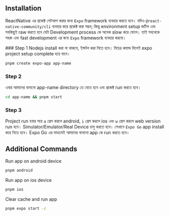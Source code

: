 
## Installation

ReactNative এর প্রজেক্ট সেটআপ করার জন্য `Expo` framework ব্যবহার করতে হবে। যদিও `@react-native-community/cli` ব্যবহার করে প্রজেক্ট করা সম্ভব; কিন্তু environment setup জটিল এবং সবকিছুই raw করতে হবে যেটা Development process কে অনেক slow করে ফেলে। তাই সবথেকে সহজ এবং fast development এর জন্য `Expo` framework ব্যবহার করবো।

<Steps>
### Step 1 
Nodejs install করা না থাকলে, ইন্সটল করা নিতে হবে। নিচের কমান্ড দিলেই expo project setup complete হয়ে যাবে।

```bash copy
pnpm create expo-app app-name
```

### Step 2

এবার আমাদের বানানো app-name directory তে যেতে হবে এবং প্রজেক্ট run করতে হবে।

```bash copy
cd app-name && pnpm start
```

### Step 3

Project run হবার পরে `a` প্রেস করলে android, `i` প্রেস করলে ios এবং `w` প্রেস করলে web version run হবে। Simulator/Emulator/Real Device চালু করতে হবে। সেখানে `Expo Go` app install করে নিতে হবে। Expo Go এর মাধ্যমেই আমাদের বানানো app কে run করতে হবে।

</Steps>

## Additional Commands

Run app on android device

```bash copy
pnpm android
```

Run app on ios device

```bash copy
pnpm ios
```

Clear cache and run app

```bash copy
pnpm expo start -c
```
